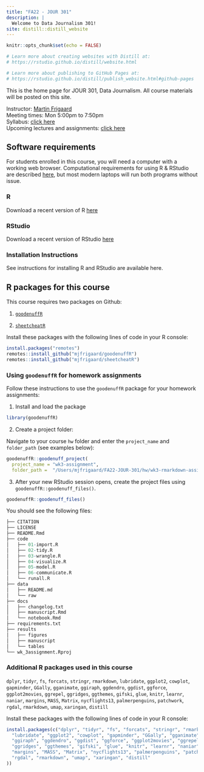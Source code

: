 ```yaml
---
title: "FA22 - JOUR 301"
description: |
  Welcome to Data Journalism 301!
site: distill::distill_website
---
```


```r
knitr::opts_chunk$set(echo = FALSE)

# Learn more about creating websites with Distill at:
# https://rstudio.github.io/distill/website.html

# Learn more about publishing to GitHub Pages at:
# https://rstudio.github.io/distill/publish_website.html#github-pages

```

This is the home page for JOUR 301, Data Journalism. All course materials will be posted on this site.

Instructor: [Martin Frigaard](https://www.martinfrigaard.io/)  
Meeting times: Mon 5:00pm to 7:50pm  
Syllabus: [click here](syllabus.html)  
Upcoming lectures and assignments: [click here](schedule.html)  

## Software requirements

For students enrolled in this course, you will need a computer with a working web browser. Computational requirements for using R & RStudio are described [here](https://support.rstudio.com/hc/en-us/articles/201853926-RStudio-IDE-System-Recommendations), but most modern laptops will run both programs without issue. 

### R

Download a recent version of R [here](https://cloud.r-project.org/)

### RStudio

Download a recent version of RStudio [here](https://rstudio.com/products/rstudio/download/#download)

### Installation Instructions

See instructions for installing R and RStudio are available here. 

## R packages for this course 

This course requires two packages on Github: 

1. [`goodenuffR`](https://mjfrigaard.github.io/goodenuffR/)  

2. [`sheetcheatR`](https://mjfrigaard.github.io/sheetcheatR/)

Install these packages with the following lines of code in your R console: 

```r
install.packages("remotes")
remotes::install_github("mjfrigaard/goodenuffR")
remotes::install_github("mjfrigaard/sheetcheatR")
```

### Using `goodenuffR` for homework assignments 

Follow these instructions to use the `goodenuffR` package for your homework assignments: 

1. Install and load the package

```r
library(goodenuffR)
```

2. Create a project folder: 

Navigate to your course `hw` folder and enter the `project_name` and `folder_path` (see examples below): 

```r
goodenuffR::goodenuff_project(
  project_name = "wk3-assignment", 
  folder_path =  "/Users/mjfrigaard/FA22-JOUR-301/hw/wk3-rmarkdown-assignment")
```

3. After your new RStudio session opens, create the project files using `goodenuffR::goodenuff_files()`.

```r
goodenuffR::goodenuff_files()
```

You should see the following files: 

```r
├── CITATION
├── LICENSE
├── README.Rmd
├── code
│   ├── 01-import.R
│   ├── 02-tidy.R
│   ├── 03-wrangle.R
│   ├── 04-visualize.R
│   ├── 05-model.R
│   ├── 06-communicate.R
│   └── runall.R
├── data
│   ├── README.md
│   └── raw
├── docs
│   ├── changelog.txt
│   ├── manuscript.Rmd
│   └── notebook.Rmd
├── requirements.txt
├── results
│   ├── figures
│   ├── manuscript
│   └── tables
└── wk_3assignment.Rproj
```


### Additional R packages used in this course

`dplyr`, `tidyr`, `fs`, `forcats`, `stringr`, `rmarkdown`, `lubridate`, 
`ggplot2`, `cowplot`, `gapminder`, `GGally`, `gganimate`, `ggiraph`, `ggdendro`,
`ggdist`, `ggforce`, `ggplot2movies`, `ggrepel`, `ggridges`, `ggthemes`, 
`gifski`, `glue`, `knitr`, `learnr`, `naniar`, `margins`, `MASS`, `Matrix`, 
`nycflights13`, `palmerpenguins`, `patchwork`, `rgdal`, `rmarkdown`, `umap`, 
`xaringan`, `distill`

Install these packages with the following lines of code in your R console:

```r
install.packages(c("dplyr", "tidyr", "fs", "forcats", "stringr", "rmarkdown",
  "lubridate", "ggplot2", "cowplot", "gapminder", "GGally", "gganimate", 
  "ggiraph", "ggdendro", "ggdist", "ggforce", "ggplot2movies", "ggrepel", 
  "ggridges", "ggthemes", "gifski", "glue", "knitr", "learnr", "naniar", 
  "margins", "MASS", "Matrix", "nycflights13", "palmerpenguins", "patchwork",
  "rgdal", "rmarkdown", "umap", "xaringan", "distill"
))
```

